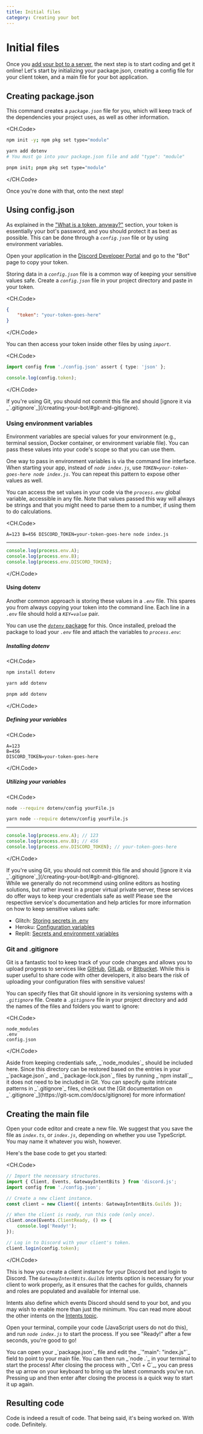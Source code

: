 ```yaml
---
title: Initial files
category: Creating your bot
---
```


# Initial files

Once you [add your bot to a server](preparations/adding-your-bot-to-servers.md), the next step is to start coding and get it online! Let's start by initializing your package.json, creating a config file for your client token, and a main file for your bot application.

## Creating package.json

This command creates a _`package.json`_ file for you, which will keep track of the dependencies your project uses, as well as other information.

<CH.Code>

```sh npm
npm init -y; npm pkg set type="module"
```

```sh yarn
yarn add dotenv
# You must go into your package.json file and add "type": "module"
```

```sh pnpm
pnpm init; pnpm pkg set type="module"
```

</CH.Code>

Once you're done with that, onto the next step!

## Using config.json

As explained in the ["What is a token, anyway?"](preparations/setting-up-a-bot-application.md#what-is-a-token-anyway) section, your token is essentially your bot's password, and you should protect it as best as possible. This can be done through a _`config.json`_ file or by using environment variables.

Open your application in the [Discord Developer Portal](https://discord.com/developers/applications) and go to the "Bot" page to copy your token.

Storing data in a _`config.json`_ file is a common way of keeping your sensitive values safe. Create a _`config.json`_ file in your project directory and paste in your token.

<CH.Code>

```json config.json
{
	"token": "your-token-goes-here"
}
```

</CH.Code>

You can then access your token inside other files by using _`import`_.

 <CH.Code>

```ts
import config from './config.json' assert { type: 'json' };

console.log(config.token);
```

</CH.Code>

<Alert title="Caution" type="danger">
	If you're using Git, you should not commit this file and should [ignore it via
	_`.gitignore`_](/creating-your-bot/#git-and-gitignore).
</Alert>

### Using environment variables

Environment variables are special values for your environment (e.g., terminal session, Docker container, or environment variable file). You can pass these values into your code's scope so that you can use them.

One way to pass in environment variables is via the command line interface. When starting your app, instead of _`node index.js`_, use _`TOKEN=your-token-goes-here node index.js`_. You can repeat this pattern to expose other values as well.

You can access the set values in your code via the _`process.env`_ global variable, accessible in any file. Note that values passed this way will always be strings and that you might need to parse them to a number, if using them to do calculations.

<CH.Code>

```shellscript Command line
A=123 B=456 DISCORD_TOKEN=your-token-goes-here node index.js
```

---

```js Usage
console.log(process.env.A);
console.log(process.env.B);
console.log(process.env.DISCORD_TOKEN);
```

</CH.Code>

#### Using dotenv

Another common approach is storing these values in a _`.env`_ file. This spares you from always copying your token into the command line. Each line in a _`.env`_ file should hold a _`KEY=value`_ pair.

You can use the [_`dotenv`_ package](https://www.npmjs.com/package/dotenv) for this. Once installed, preload the package to load your _`.env`_ file and attach the variables to _`process.env`_:

##### Installing dotenv

<CH.Code>

```sh npm
npm install dotenv
```

```sh yarn
yarn add dotenv
```

```sh pnpm
pnpm add dotenv
```

</CH.Code>

##### Defining your variables

<CH.Code>

```text .env
A=123
B=456
DISCORD_TOKEN=your-token-goes-here
```

</CH.Code>

##### Utilizing your variables

<CH.Code>

```sh node
node --require dotenv/config yourFile.js
```

```sh yarn
yarn node --require dotenv/config yourFile.js
```

---

```ts yourFile
console.log(process.env.A); // 123
console.log(process.env.B); // 456
console.log(process.env.DISCORD_TOKEN); // your-token-goes-here
```

</CH.Code>

<Alert title="Caution" type="danger">
	If you're using Git, you should not commit this file and should [ignore it via
	_`.gitignore`_](/creating-your-bot/#git-and-gitignore).
</Alert>

<Section title="Online editors (Glitch, Heroku, Replit, etc.)" defaultClosed padded background gutter>
While we generally do not recommend using online editors as hosting solutions, but rather invest in a proper virtual private server, these services do offer ways to keep your credentials safe as well! Please see the respective service's documentation and help articles for more information on how to keep sensitive values safe:

- Glitch: [Storing secrets in .env](https://glitch.happyfox.com/kb/article/18)
- Heroku: [Configuration variables](https://devcenter.heroku.com/articles/config-vars)
- Replit: [Secrets and environment variables](https://docs.replit.com/repls/secrets-environment-variables)

</Section>

### Git and .gitignore

Git is a fantastic tool to keep track of your code changes and allows you to upload progress to services like [GitHub](https://github.com/), [GitLab](https://about.gitlab.com/), or [Bitbucket](https://bitbucket.org/product). While this is super useful to share code with other developers, it also bears the risk of uploading your configuration files with sensitive values!

You can specify files that Git should ignore in its versioning systems with a _`.gitignore`_ file. Create a _`.gitignore`_ file in your project directory and add the names of the files and folders you want to ignore:

<CH.Code>

```
node_modules
.env
config.json
```

</CH.Code>

<Alert title="Tip" type="success">
	Aside from keeping credentials safe, _`node_modules`_ should be included here. Since this directory can be restored
	based on the entries in your _`package.json`_ and _`package-lock.json`_ files by running _`npm install`_, it does not
	need to be included in Git. You can specify quite intricate patterns in _`.gitignore`_ files, check out the [Git
	documentation on _`.gitignore`_](https://git-scm.com/docs/gitignore) for more information!
</Alert>

## Creating the main file

Open your code editor and create a new file. We suggest that you save the file as _`index.ts`_, or _`index.js`_, depending on whether you use TypeScript. You may name it whatever you wish, however.

Here's the base code to get you started:

<CH.Code>

```ts index.ts
// Import the necessary structures.
import { Client, Events, GatewayIntentBits } from 'discord.js';
import config from './config.json';

// Create a new client instance.
const client = new Client({ intents: GatewayIntentBits.Guilds });

// When the client is ready, run this code (only once).
client.once(Events.ClientReady, () => {
	console.log('Ready!');
});

// Log in to Discord with your client's token.
client.login(config.token);
```

</CH.Code>

This is how you create a client instance for your Discord bot and login to Discord. The _`GatewayIntentBits.Guilds`_ intents option is necessary for your client to work properly, as it ensures that the caches for guilds, channels and roles are populated and available for internal use.

Intents also define which events Discord should send to your bot, and you may wish to enable more than just the minimum. You can read more about the other intents on the [Intents topic](popular-topics/intents).

Open your terminal, compile your code (JavaScript users do not do this), and run _`node index.js`_ to start the process. If you see "Ready!" after a few seconds, you're good to go!

<Alert title="Tip" type="success">
	You can open your _`package.json`_ file and edit the _`"main": "index.js"`_ field to point to your main file. You can
	then run _`node .`_ in your terminal to start the process! After closing the process with _`Ctrl + C`_, you can press
	the up arrow on your keyboard to bring up the latest commands you've run. Pressing up and then enter after closing the
	process is a quick way to start it up again.
</Alert>

## Resulting code

<ResultingCode path="creating-your-bot/initial-files" />

Code is indeed a result of code. That being said, it's being worked on. With code. Definitely.
